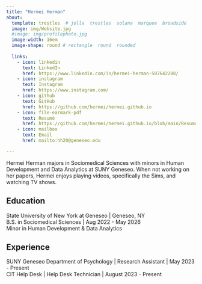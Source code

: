 ```yaml
---
title: "Hermei Herman" 
about:
  template: trestles  # jolla  trestles  solana  marquee  broadside
  image: img/Website.jpg
  #image: img/profilephoto.jpg
  image-width: 16em
  image-shape: round # rectangle  round  rounded
  
  links:
    - icon: linkedin
      text: LinkedIn
      href: https://www.linkedin.com/in/hermei-herman-507642288/
    - icon: instagram
      text: Instagram
      href: https://www.instagram.com/
    - icon: github
      text: GitHub
      href: https://github.com/hermei/hermei.github.io
    - icon: file-earmark-pdf
      text: Resumé
      href: https://github.com/hermei/hermei.github.io/blob/main/Resume%20(1).pdf
    - icon: mailbox
      text: Email
      href: mailto:hh20@geneseo.edu

---
```



Hermei Herman majors in Sociomedical Sciences with minors in Human Development and Data Analytics at SUNY Geneseo. When not working on her papers, Hermei enjoys playing videos, specifically the Sims, and watching TV shows. 

## Education

State University of New York at Geneseo | Geneseo, NY <br>
B.S. in Sociomedical Sciences | Aug 2022 - May 2026 <br>
Minor in Human Development & Data Analytics 

## Experience

SUNY Geneseo Department of Psychology | Research Assistant  | May 2023 - Present <br>
CIT Help Desk  | Help Desk Technician  | August 2023 - Present <br>


